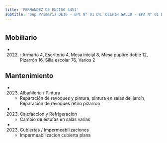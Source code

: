```yaml
---
title: 'FERNANDEZ DE ENCISO 4451'
subtitle: 'Sup Primaria DE16 - EPC N° 01 DR. DELFIN GALLO - EPA N° 01 DR. DELFIN GALLO - JIC N° 03/16° MAFALDA'
---
```


#


## Mobiliario

*  (2022) : Armario 4, Escritorio 4, Mesa inicial 8, Mesa pupitre doble 12, Pizarrón 16, Silla escolar 76, Varios 2 





## Mantenimiento

*  (2023) Albañileria / Pintura 
    + Reparación de revoques y pintura, pintura en salas del jardín, Reparación de revoques retiro  pizarron

*  (2023) Calefaccion y Refrigeracion 
    + Cambio de estufas en salas varias

*  (2023) Cubiertas / Impermeabilizaciones 
    + Impermeabilizacion cubierta plana



